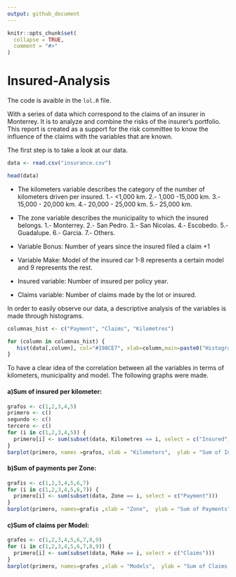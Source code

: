 ```yaml
---
output: github_document
---
```


<!-- README.md is generated from README.Rmd. Please edit that file -->

```r
knitr::opts_chunk$set(
  collapse = TRUE,
  comment = "#>"
)
```

# Insured-Analysis



The code is avaible in the `lol.R` file. 

With a series of data which correspond to the claims of an insurer in Monterrey. It is to analyze and combine the risks of the insurer's portfolio. This report is created as a support for the risk committee to know the influence of the claims with the variables that are known.

The first step is to take a look at our data.


```r

data <- read.csv("insurance.csv")


```

```r
head(data)
```

* The kilometers variable describes the category of the number of kilometers driven per insured. 
1.- <1,000 km. 
2.- 1,000 -15,000 km. 
3.- 15,000 - 20,000 km. 
4.- 20,000 - 25,000 km. 
5.- 25,000 km. 

* The zone variable describes the municipality to which the insured belongs. 
1.- Monterrey. 
2.- San Pedro. 
3.- San Nicolas. 
4.- Escobedo. 
5.- Guadalupe.
6.- Garcia. 
7.- Others. 

* Variable Bonus: Number of years since the insured filed a claim +1

* Variable Make: Model of the insured car 1-8 represents a certain model and 9 represents the rest. 

* Insured variable: Number of insured per policy year.

* Claims variable: Number of claims made by the lot or insured.

In order to easily observe our data, a descriptive analysis of the variables is made through histograms.

```r
columnas_hist <- c("Payment", "Claims", "Kilometres")

for (column in columnas_hist) {
   hist(data[,column], col="#198CE7", xlab=column,main=paste0("Histogram of ",column))
}
```

To have a clear idea of the correlation between all the variables in terms of kilometers, municipality and model.
The following graphs were made. 

#### a)Sum of insured per kilometer:

```r
grafos <- c(1,2,3,4,5)
primero <- c()
segundo <- c()
tercero <- c()
for (i in c(1,2,3,4,5)) {
  primero[i] <- sum(subset(data, Kilometres == i, select = c("Insured")))  
}
barplot(primero, names =grafos, xlab = "Kilometers",  ylab = "Sum of Insured", col = c("blue","red","green","yellow","black"))
```

#### b)Sum of payments per Zone: 

```r
grafis <- c(1,2,3,4,5,6,7)
for (i in c(1,2,3,4,5,6,7)) {
  primero[i] <- sum(subset(data, Zone == i, select = c("Payment")))  
}
barplot(primero, names=grafis ,xlab = "Zone",  ylab = "Sum of Payments", col = c("blue","red","green","yellow","black"))
```

#### c)Sum of claims per Model:
```r

grafes <- c(1,2,3,4,5,6,7,8,9)
for (i in c(1,2,3,4,5,6,7,8,9)) {
  primero[i] <- sum(subset(data, Make == i, select = c("Claims")))  
}
barplot(primero, names=grafes ,xlab = "Models",  ylab = "Sum of Claims ", col = c("blue","red","green","yellow","black"))
```

